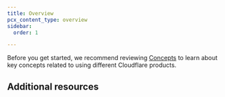 ```yaml
---
title: Overview
pcx_content_type: overview
sidebar:
  order: 1

---
```



<Render file="what-is-cloudflare" product="fundamentals" />

Before you get started, we recommend reviewing [Concepts](/fundamentals/concepts/) to learn about key concepts related to using different Cloudflare products.

## Additional resources

<Render file="cloudflare-resources" product="fundamentals" />
